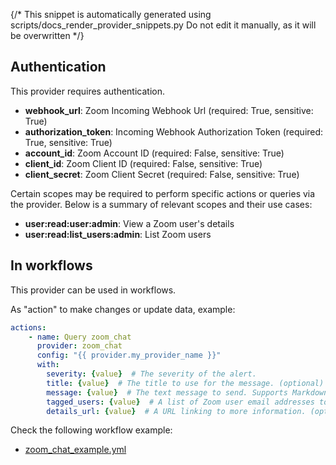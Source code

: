{/* This snippet is automatically generated using scripts/docs_render_provider_snippets.py
Do not edit it manually, as it will be overwritten */}

## Authentication
This provider requires authentication.
- **webhook_url**: Zoom Incoming Webhook Url (required: True, sensitive: True)
- **authorization_token**: Incoming Webhook Authorization Token (required: True, sensitive: True)
- **account_id**: Zoom Account ID (required: False, sensitive: True)
- **client_id**: Zoom Client ID (required: False, sensitive: True)
- **client_secret**: Zoom Client Secret (required: False, sensitive: True)

Certain scopes may be required to perform specific actions or queries via the provider. Below is a summary of relevant scopes and their use cases:
- **user:read:user:admin**: View a Zoom user's details  
- **user:read:list_users:admin**: List Zoom users  



## In workflows

This provider can be used in workflows.



As "action" to make changes or update data, example:
```yaml
actions:
    - name: Query zoom_chat
      provider: zoom_chat
      config: "{{ provider.my_provider_name }}"
      with:
        severity: {value}  # The severity of the alert.
        title: {value}  # The title to use for the message. (optional)
        message: {value}  # The text message to send. Supports Markdown formatting.
        tagged_users: {value}  # A list of Zoom user email addresses to tag. (optional)
        details_url: {value}  # A URL linking to more information. (optional)
```




Check the following workflow example:
- [zoom_chat_example.yml](https://github.com/keephq/keep/blob/main/examples/workflows/zoom_chat_example.yml)
